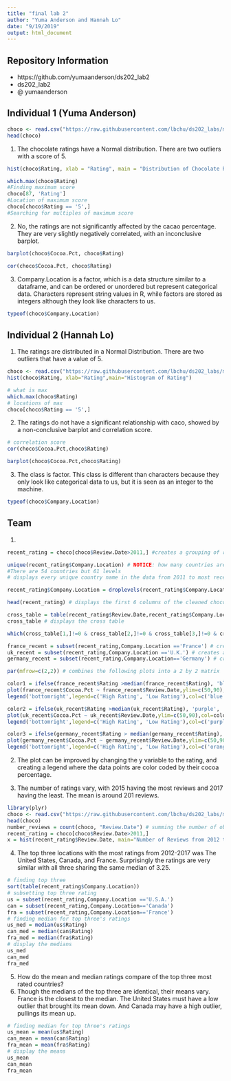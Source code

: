 ```yaml
---
title: "final lab 2"
author: "Yuma Anderson and Hannah Lo"
date: "9/19/2019"
output: html_document
---
```

## Repository Information
* https://github.com/yumaanderson/ds202_lab2
* ds202_lab2
* @ yumaanderson

## Individual 1 (Yuma Anderson)
```r
choco <- read.csv("https://raw.githubusercontent.com/lbchu/ds202_labs/master/choco.csv")
head(choco)
```

1. The chocolate ratings have a Normal distribution. There are two outliers with a score of 5.
```r
hist(choco$Rating, xlab = "Rating", main = "Distribution of Chocolate Ratings")
```

```r
which.max(choco$Rating)
#Finding maximum score
choco[87, 'Rating']
#Location of maximum score
choco[choco$Rating == '5',]
#Searching for multiples of maximum score
```


2. No, the ratings are not significantly affected by the cacao percentage. They are very slightly negatively correlated, with an inconclusive barplot.

```r
barplot(choco$Cocoa.Pct, choco$Rating)

cor(choco$Cocoa.Pct, choco$Rating)
```


3. Company.Location is a factor, which is a data structure similar to a dataframe, and can be ordered or unordered but represent categorical data. Characters represent string values in R, while factors are stored as integers although they look like characters to us. 

```r
typeof(choco$Company.Location)
```

## Individual 2 (Hannah Lo)

1. The ratings are distributed in a Normal Distribution. There are two outliers that have a value of 5.

```r
choco <- read.csv("https://raw.githubusercontent.com/lbchu/ds202_labs/master/choco.csv")  
hist(choco$Rating, xlab="Rating",main="Histogram of Rating")
```

```r
# what is max
which.max(choco$Rating)
# locations of max
choco[choco$Rating == '5',]
```

2. The ratings do not have a significant relationship with caco, showed by a non-conclusive barplot and correlation score.

```r
# correlation score
cor(choco$Cocoa.Pct,choco$Rating)

barplot(choco$Cocoa.Pct,choco$Rating)
```

3. The class is factor. This class is different than characters because they only look like categorical data to us, but it is seen as an integer to the machine.

```r
typeof(choco$Company.Location)
```

## Team
1. 
```r
recent_rating = choco[choco$Review.Date>2011,] #creates a grouping of ratings from 2011 to most recently

unique(recent_rating$Company.Location) # NOTICE: how many countries are listed but how many levels are there? 
#There are 54 countries but 61 levels
# displays every unique country name in the data from 2011 to most recently

recent_rating$Company.Location = droplevels(recent_rating$Company.Location) # drops the extra levels

head(recent_rating) # displays the first 6 columns of the cleaned chocolate data

cross_table = table(recent_rating$Review.Date,recent_rating$Company.Location) # creates a cross table of the cleaned chocolate data with the number of reviews in a country by the review year from 2011 to 2017
cross_table # displays the cross table

which(cross_table[1,]!=0 & cross_table[2,]!=0 & cross_table[3,]!=0 & cross_table[4,]!=0 & cross_table[5,]!=0) # finds the countries that have at least one review per year from 2011 to 2017. Goes through each year and searches for countries who's values do not equal zero (cross_table[column number,]!=0)

france_recent = subset(recent_rating,Company.Location =='France') # creates a subset of reviews in France from 2011 to most recently
uk_recent = subset(recent_rating,Company.Location =='U.K.') # creates a subset of reviews in the UK from 2011 to most recently
germany_recent = subset(recent_rating,Company.Location=='Germany') # creates a subset of reviews in Germany from 2011 to most recently

par(mfrow=c(2,2)) # combines the following plots into a 2 by 2 matrix

color1 = ifelse(france_recent$Rating >median(france_recent$Rating), 'blue', 'green') # Logic test that checks elementwise if the particular rating value from france_recent is greater than its median. If yes, then blue is returned. If no, green is returned. 
plot(france_recent$Cocoa.Pct ~ france_recent$Review.Date,ylim=c(50,90),col=color1,pch=18,cex=1.5,xlab="Review Date", ylab= "Cocoa Percentage", main= "France") # returns a scatter plot of what cocoa percentage a rating was left for on what year for france recently, ylim is moved the axis to only show the 50-90% cocoa, col chooses the color scheme, pch is the  specification for the shape of the spot, cex scales the text and symbols, xlab and ylab label the axis, main names the graphic
legend('bottomright',legend=c('High Rating', 'Low Rating'),col=c('blue','green'),pch=18) # sets a legend to a specific bottom right location that shows if a rating was higher than the median it is blue and if a rating was lower than the median it was green

color2 = ifelse(uk_recent$Rating >median(uk_recent$Rating), 'purple', 'red') # Logic test that checks elementwise if the particular rating value from uk_recent is greater than its median. If yes, then purple is returned. If no, red is returned. 
plot(uk_recent$Cocoa.Pct ~ uk_recent$Review.Date,ylim=c(50,90),col=color2,pch=18,cex=1.5, xlab="Review Date", ylab= "Cocoa Percentage", main= "UK") # returns a scatter plot of what cocoa percentage a rating was left for on what year for the uk recently, ylim is moved the axis to only show the 50-90% cocoa, col chooses the color scheme, pch is the  specification for the shape of the spot, cex scales the text and symbols, xlab and ylab label the axis, main names the graphic
legend('bottomright',legend=c('High Rating', 'Low Rating'),col=c('purple','red'),pch=18) # sets a legend to a specific bottom right location that shows if a rating was higher than the median it is purple and if a rating was lower than the median it was red

color3 = ifelse(germany_recent$Rating > median(germany_recent$Rating), 'orange', 'yellow') # Logic test that checks elementwise if the particular rating value from germany_recent is greater than its median. If yes, then orange is returned. If no, yellow is returned. 
plot(germany_recent$Cocoa.Pct ~ germany_recent$Review.Date,ylim=c(50,90),col=color3,pch=18,cex=1.5,xlab="Review Date", ylab= "Cocoa Percentage", main= "Germany") # returns a scatter plot of what cocoa percentage a rating was left for on what year for germany recently, ylim is moved the axis to only show the 50-90% cocoa, col chooses the color scheme, pch is the  specification for the shape of the spot, cex scales the text and symbols, xlab and ylab label the axis, main names the graphic
legend('bottomright',legend=c('High Rating', 'Low Rating'),col=c('orange','yellow'),pch=18) # sets a legend to a specific bottom right location that shows if a rating was higher than the median it is orange and if a rating was lower than the median it was yellow
```

2. The plot can be improved by changing the y variable to the rating, and creating a legend where the data points are color coded by their cocoa percentage. 

3. The number of ratings vary, with 2015 having the most reviews and 2017 having the least. The mean is around 201 reviews.
```r
library(plyr)
choco <- read.csv("https://raw.githubusercontent.com/lbchu/ds202_labs/master/choco.csv")
head(choco)
number_reviews = count(choco, "Review.Date") # summing the number of observations per year to double check the histogram
recent_rating = choco[choco$Review.Date>2011,]
x = hist(recent_rating$Review.Date, main="Number of Reviews from 2012 to 2017")
```

4. The top three locations with the most ratings from 2012-2017 was The United States, Canada, and France. Surprisingly the ratings are very similar with all three sharing the same median of 3.25.
```r
# finding top three
sort(table(recent_rating$Company.Location))
# subsetting top three rating
us = subset(recent_rating,Company.Location =='U.S.A.')
can = subset(recent_rating,Company.Location=='Canada')
fra = subset(recent_rating,Company.Location=='France')
# finding median for top three's ratings
us_med = median(us$Rating)
can_med = median(can$Rating)
fra_med = median(fra$Rating)
# display the medians
us_med
can_med
fra_med
```
5. How do the mean and median ratings compare of the top three most rated countries?
6. Though the medians of the top three are identical, their means vary. France is the closest to the median. The United States must have a low outlier that brought its mean down. And Canada may have a high outlier, pullings its mean up.
```r
# finding median for top three's ratings
us_mean = mean(us$Rating)
can_mean = mean(can$Rating)
fra_mean = mean(fra$Rating)
# display the means
us_mean
can_mean
fra_mean
```
